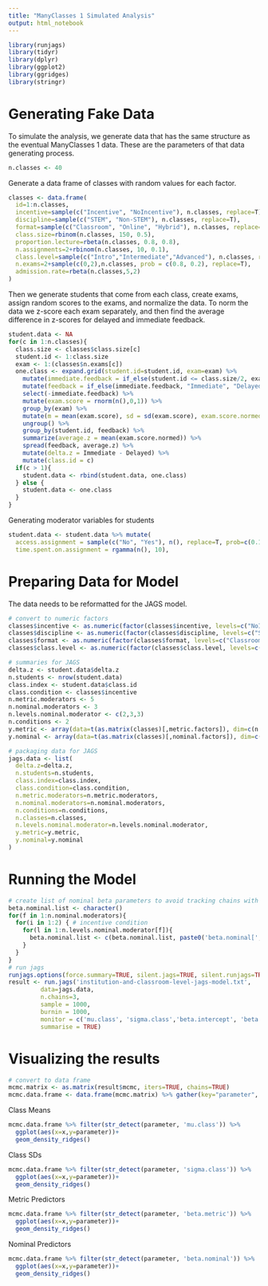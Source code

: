```yaml
---
title: "ManyClasses 1 Simulated Analysis"
output: html_notebook
---
```


```r
library(runjags)
library(tidyr)
library(dplyr)
library(ggplot2)
library(ggridges)
library(stringr)
```

# Generating Fake Data

To simulate the analysis, we generate data that has the same structure as the eventual ManyClasses 1 data. These are the parameters of that data generating process.

```r
n.classes <- 40
```

Generate a data frame of classes with random values for each factor.

```r
classes <- data.frame(
  id=1:n.classes,
  incentive=sample(c("Incentive", "NoIncentive"), n.classes, replace=T),
  discipline=sample(c("STEM", "Non-STEM"), n.classes, replace=T),
  format=sample(c("Classroom", "Online", "Hybrid"), n.classes, replace=T),
  class.size=rbinom(n.classes, 150, 0.5),
  proportion.lecture=rbeta(n.classes, 0.8, 0.8),
  n.assignments=2+rbinom(n.classes, 10, 0.1),
  class.level=sample(c("Intro","Intermediate","Advanced"), n.classes, replace=T),
  n.exams=2+sample(c(0,2),n.classes, prob = c(0.8, 0.2), replace=T),
  admission.rate=rbeta(n.classes,5,2)
)
```


Then we generate students that come from each class, create exams, assign random scores to the exams, and normalize the data. To norm the data we z-score each exam separately, and then find the average difference in z-scores for delayed and immediate feedback.

```r
student.data <- NA
for(c in 1:n.classes){
  class.size <- classes$class.size[c]
  student.id <- 1:class.size
  exam <- 1:(classes$n.exams[c])
  one.class <- expand.grid(student.id=student.id, exam=exam) %>% 
    mutate(immediate.feedback = if_else(student.id <= class.size/2, exam %% 2 == 1, exam %% 2 == 0)) %>% 
    mutate(feedback = if_else(immediate.feedback, "Immediate", "Delayed")) %>% 
    select(-immediate.feedback) %>%
    mutate(exam.score = rnorm(n(),0,1)) %>%
    group_by(exam) %>%
    mutate(m = mean(exam.score), sd = sd(exam.score), exam.score.normed = (exam.score - mean(exam.score)) / sd(exam.score)) %>%
    ungroup() %>%
    group_by(student.id, feedback) %>%
    summarize(average.z = mean(exam.score.normed)) %>%
    spread(feedback, average.z) %>%
    mutate(delta.z = Immediate - Delayed) %>%
    mutate(class.id = c)
  if(c > 1){
    student.data <- rbind(student.data, one.class)
  } else {
    student.data <- one.class
  }
}
```

Generating moderator variables for students

```r
student.data <- student.data %>% mutate(
  access.assignment = sample(c("No", "Yes"), n(), replace=T, prob=c(0.1, 0.9)),
  time.spent.on.assignment = rgamma(n(), 10),
```

# Preparing Data for Model

The data needs to be reformatted for the JAGS model.

```r
# convert to numeric factors
classes$incentive <- as.numeric(factor(classes$incentive, levels=c("NoIncentive", "Incentive")))
classes$discipline <- as.numeric(factor(classes$discipline, levels=c("STEM", "Non-STEM")))
classes$format <- as.numeric(factor(classes$format, levels=c("Classroom", "Online", "Hybrid")))
classes$class.level <- as.numeric(factor(classes$class.level, levels=c("Intro", "Intermediate", "Advanced")))

# summaries for JAGS
delta.z <- student.data$delta.z
n.students <- nrow(student.data)
class.index <- student.data$class.id
class.condition <- classes$incentive
n.metric.moderators <- 5
n.nominal.moderators <- 3
n.levels.nominal.moderator <- c(2,3,3)
n.conditions <- 2
y.metric <- array(data=t(as.matrix(classes)[,metric.factors]), dim=c(n.metric.moderators, n.classes))
y.nominal <- array(data=t(as.matrix(classes)[,nominal.factors]), dim=c(n.nominal.moderators, n.classes))

# packaging data for JAGS
jags.data <- list(
  delta.z=delta.z,
  n.students=n.students,
  class.index=class.index,
  class.condition=class.condition,
  n.metric.moderators=n.metric.moderators,
  n.nominal.moderators=n.nominal.moderators,
  n.conditions=n.conditions,
  n.classes=n.classes,
  n.levels.nominal.moderator=n.levels.nominal.moderator,
  y.metric=y.metric,
  y.nominal=y.nominal
)
```

# Running the Model

```r
# create list of nominal beta parameters to avoid tracking chains with NAs
beta.nominal.list <- character()
for(f in 1:n.nominal.moderators){
  for(i in 1:2) { # incentive condition
    for(l in 1:n.levels.nominal.moderator[f]){
      beta.nominal.list <- c(beta.nominal.list, paste0('beta.nominal[',f,',',i,',',l,']'))
    }
  }
}
# run jags
runjags.options(force.summary=TRUE, silent.jags=TRUE, silent.runjags=TRUE)
result <- run.jags('institution-and-classroom-level-jags-model.txt', 
         data=jags.data, 
         n.chains=3,
         sample = 1000,
         burnin = 1000,
         monitor = c('mu.class', 'sigma.class','beta.intercept', 'beta.metric', beta.nominal.list, 'sigma.mode', 'sigma.sd'),
         summarise = TRUE)
```

# Visualizing the results

```r
# convert to data frame
mcmc.matrix <- as.matrix(result$mcmc, iters=TRUE, chains=TRUE)
mcmc.data.frame <- data.frame(mcmc.matrix) %>% gather(key="parameter", value="x",3:ncol(mcmc.matrix))

```

Class Means

```r
mcmc.data.frame %>% filter(str_detect(parameter, 'mu.class')) %>%
  ggplot(aes(x=x,y=parameter))+
  geom_density_ridges()
```

Class SDs
```r
mcmc.data.frame %>% filter(str_detect(parameter, 'sigma.class')) %>%
  ggplot(aes(x=x,y=parameter))+
  geom_density_ridges()
```

Metric Predictors
```r
mcmc.data.frame %>% filter(str_detect(parameter, 'beta.metric')) %>%
  ggplot(aes(x=x,y=parameter))+
  geom_density_ridges()
```

Nominal Predictors
```r
mcmc.data.frame %>% filter(str_detect(parameter, 'beta.nominal')) %>%
  ggplot(aes(x=x,y=parameter))+
  geom_density_ridges()
```

